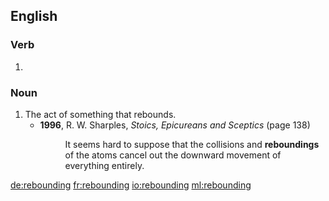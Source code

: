 ==English==

===Verb===
{{head|en}}

# {{present participle of|rebound}}

===Noun===
{{en-noun}}

# The act of something that rebounds.
#* '''1996''', R. W. Sharples, ''Stoics, Epicureans and Sceptics'' (page 138)
#*: It seems hard to suppose that the collisions and '''reboundings''' of the atoms cancel out the downward movement of everything entirely.

[[de:rebounding]]
[[fr:rebounding]]
[[io:rebounding]]
[[ml:rebounding]]